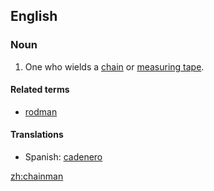 ==English==
===Noun===
{{en-noun|sg=[[chain]][[man]]|pl=chainmen}}

# {{surveying}} One who wields a [[chain]] or [[measuring tape]].

====Related terms====
*[[rodman]]

====Translations====
{{trans-top|one who wields a chain}}
{{trans-mid}}
*Spanish: [[cadenero]]
{{trans-bottom}}

[[zh:chainman]]